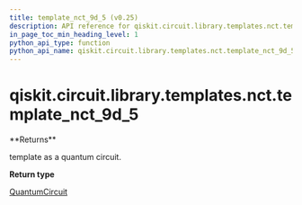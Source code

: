 ```yaml
---
title: template_nct_9d_5 (v0.25)
description: API reference for qiskit.circuit.library.templates.nct.template_nct_9d_5 in qiskit v0.25
in_page_toc_min_heading_level: 1
python_api_type: function
python_api_name: qiskit.circuit.library.templates.nct.template_nct_9d_5
---
```


<span id="qiskit-circuit-library-templates-nct-template-nct-9d-5" />

# qiskit.circuit.library.templates.nct.template\_nct\_9d\_5

<Function id="qiskit.circuit.library.templates.nct.template_nct_9d_5" isDedicatedPage={true} github="https://github.com/qiskit/qiskit/tree/stable/0.17/qiskit/circuit/library/templates/nct/template_nct_9d_5.py" signature="template_nct_9d_5()">
  **Returns**

  template as a quantum circuit.

  **Return type**

  [QuantumCircuit](qiskit.circuit.QuantumCircuit "qiskit.circuit.QuantumCircuit")
</Function>

